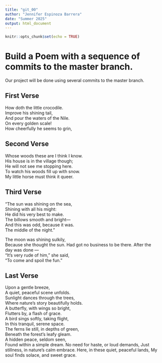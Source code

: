 ```yaml
---
title: "git_00"
author: "Jennifer Espinoza Barrera"
date: "Summer 2025"
output: html_document
---
```


```r
knitr::opts_chunk$set(echo = TRUE)
```
# Build a Poem with a sequence of commits to the master branch.
Our project will be done using several commits to the master branch.
<!-- Do not modify or change any text in "!--" bracketed areas such as this --- these are instructions to
you, if you change any of this the git program will notice it and compromise your git merging strategy !-->

## First Verse 
<!--Put the first five lines of a poem by Lewis Carrol in this section!-->

How doth the little crocodile.    
Improve his shining tail,      
And pour the waters of the Nile.     
On every golden scale!     
How cheerfully he seems to grin,      
   
## Second Verse
<!--Put the first five lines of a poem by Robert Frost here!-->

Whose woods these are I think I know.    
His house is in the village though;    
He will not see me stopping here.    
To watch his woods fill up with snow.     
My little horse must think it queer.    
   
## Third Verse
<!--Put the first two verses of The Walrus and the Carpenter here!-->

"The sun was shining on the sea,      
Shining with all his might:     
He did his very best to make.    
The billows smooth and bright—     
And this was odd, because it was.    
The middle of the night."    
  
The moon was shining sulkily,  
Because she thought the sun. 
Had got no business to be there. 
After the day was done —  
"It's very rude of him," she said,  
"To come and spoil the fun."  
      
        
## Last Verse
<!--Put a short poem of your choice 8-20 lines,here!-->

Upon a gentle breeze,  
A quiet, peaceful scene unfolds.  
Sunlight dances through the trees,  
Where nature's story beautifully holds.  
A butterfly, with wings so bright,  
Flutters by, a flash of grace.  
A bird sings softly, taking flight,  
In this tranquil, serene space.  
The ferns lie still, in depths of green,  
Beneath the forest's leafy gleam.  
A hidden peace, seldom seen,  
Found within a simple dream.
No need for haste, or loud demands,
Just stillness, in nature's calm embrace.
Here, in these quiet, peaceful lands,
My soul finds solace, and sweet grace.

